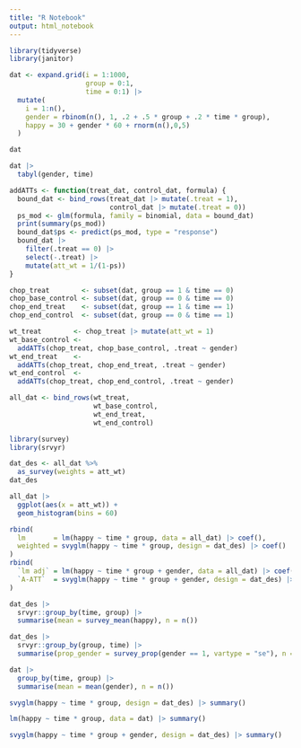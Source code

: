 ```yaml
---
title: "R Notebook"
output: html_notebook
---
```


```r
library(tidyverse)
library(janitor)
```


```r
dat <- expand.grid(i = 1:1000,
                   group = 0:1,
                   time = 0:1) |>
  mutate(
    i = 1:n(),
    gender = rbinom(n(), 1, .2 + .5 * group + .2 * time * group),
    happy = 30 + gender * 60 + rnorm(n(),0,5)
  )

dat
```


```r
dat |>
  tabyl(gender, time)
```




```r
addATTs <- function(treat_dat, control_dat, formula) {
  bound_dat <- bind_rows(treat_dat |> mutate(.treat = 1),
                         control_dat |> mutate(.treat = 0))
  ps_mod <- glm(formula, family = binomial, data = bound_dat)
  print(summary(ps_mod))
  bound_dat$ps <- predict(ps_mod, type = "response")
  bound_dat |>
    filter(.treat == 0) |>
    select(-.treat) |>
    mutate(att_wt = 1/(1-ps))
}
```


```r
chop_treat        <- subset(dat, group == 1 & time == 0)
chop_base_control <- subset(dat, group == 0 & time == 0)
chop_end_treat    <- subset(dat, group == 1 & time == 1)
chop_end_control  <- subset(dat, group == 0 & time == 1)

wt_treat        <- chop_treat |> mutate(att_wt = 1)
wt_base_control <-
  addATTs(chop_treat, chop_base_control, .treat ~ gender)
wt_end_treat    <-
  addATTs(chop_treat, chop_end_treat, .treat ~ gender)
wt_end_control  <-
  addATTs(chop_treat, chop_end_control, .treat ~ gender)

all_dat <- bind_rows(wt_treat,
                     wt_base_control,
                     wt_end_treat,
                     wt_end_control)
```



```r
library(survey)
library(srvyr)
```


```r
dat_des <- all_dat %>%
  as_survey(weights = att_wt)
dat_des 
```



```r
all_dat |>
  ggplot(aes(x = att_wt)) +
  geom_histogram(bins = 60)
```


```r
rbind(
  lm       = lm(happy ~ time * group, data = all_dat) |> coef(),
  weighted = svyglm(happy ~ time * group, design = dat_des) |> coef()
)
rbind(
  `lm adj` = lm(happy ~ time * group + gender, data = all_dat) |> coef(),
  `A-ATT`  = svyglm(happy ~ time * group + gender, design = dat_des) |> coef()
)
```


```r
dat_des |>
  srvyr::group_by(time, group) |>
  summarise(mean = survey_mean(happy), n = n())
```



```r
dat_des |>
  srvyr::group_by(group, time) |>
  summarise(prop_gender = survey_prop(gender == 1, vartype = "se"), n = n())
```



```r
dat |>
  group_by(time, group) |>
  summarise(mean = mean(gender), n = n())
```




```r
svyglm(happy ~ time * group, design = dat_des) |> summary()
```


```r
lm(happy ~ time * group, data = dat) |> summary()
```



```r
svyglm(happy ~ time * group + gender, design = dat_des) |> summary()
```



